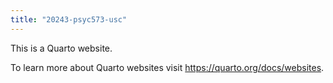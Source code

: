 ```yaml
---
title: "20243-psyc573-usc"
---
```


This is a Quarto website.

To learn more about Quarto websites visit <https://quarto.org/docs/websites>.
